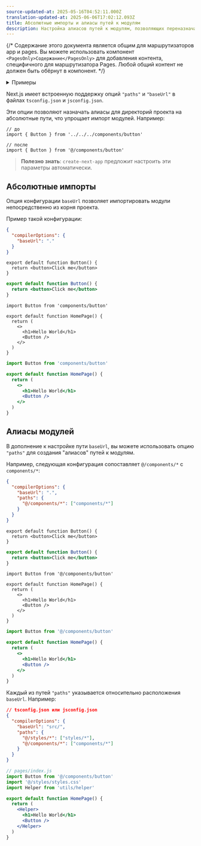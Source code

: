 ```yaml
---
source-updated-at: 2025-05-16T04:52:11.000Z
translation-updated-at: 2025-06-06T17:02:12.093Z
title: Абсолютные импорты и алиасы путей к модулям
description: Настройка алиасов путей к модулям, позволяющих переназначать определённые пути импорта.
---
```


{/* Содержание этого документа является общим для маршрутизаторов app и pages. Вы можете использовать компонент `<PagesOnly>Содержание</PagesOnly>` для добавления контента, специфичного для маршрутизатора Pages. Любой общий контент не должен быть обёрнут в компонент. */}

<details>
  <summary>Примеры</summary>

- [Абсолютные импорты и алиасы](https://github.com/vercel/next.js/tree/canary/examples/with-absolute-imports)

</details>

Next.js имеет встроенную поддержку опций `"paths"` и `"baseUrl"` в файлах `tsconfig.json` и `jsconfig.json`.

Эти опции позволяют назначать алиасы для директорий проекта на абсолютные пути, что упрощает импорт модулей. Например:

```tsx
// до
import { Button } from '../../../components/button'

// после
import { Button } from '@/components/button'
```

> **Полезно знать**: `create-next-app` предложит настроить эти параметры автоматически.

## Абсолютные импорты

Опция конфигурации `baseUrl` позволяет импортировать модули непосредственно из корня проекта.

Пример такой конфигурации:

```json filename="tsconfig.json или jsconfig.json"
{
  "compilerOptions": {
    "baseUrl": "."
  }
}
```

```tsx filename="components/button.tsx" switcher
export default function Button() {
  return <button>Click me</button>
}
```

```jsx filename="components/button.js" switcher
export default function Button() {
  return <button>Click me</button>
}
```

```tsx filename="app/page.tsx" switcher
import Button from 'components/button'

export default function HomePage() {
  return (
    <>
      <h1>Hello World</h1>
      <Button />
    </>
  )
}
```

```jsx filename="app/page.js" switcher
import Button from 'components/button'

export default function HomePage() {
  return (
    <>
      <h1>Hello World</h1>
      <Button />
    </>
  )
}
```

## Алиасы модулей

В дополнение к настройке пути `baseUrl`, вы можете использовать опцию `"paths"` для создания "алиасов" путей к модулям.

Например, следующая конфигурация сопоставляет `@/components/*` с `components/*`:

```json filename="tsconfig.json или jsconfig.json"
{
  "compilerOptions": {
    "baseUrl": ".",
    "paths": {
      "@/components/*": ["components/*"]
    }
  }
}
```

```tsx filename="components/button.tsx" switcher
export default function Button() {
  return <button>Click me</button>
}
```

```jsx filename="components/button.js" switcher
export default function Button() {
  return <button>Click me</button>
}
```

```tsx filename="app/page.tsx" switcher
import Button from '@/components/button'

export default function HomePage() {
  return (
    <>
      <h1>Hello World</h1>
      <Button />
    </>
  )
}
```

```jsx filename="app/page.js" switcher
import Button from '@/components/button'

export default function HomePage() {
  return (
    <>
      <h1>Hello World</h1>
      <Button />
    </>
  )
}
```

Каждый из путей `"paths"` указывается относительно расположения `baseUrl`. Например:

```json
// tsconfig.json или jsconfig.json
{
  "compilerOptions": {
    "baseUrl": "src/",
    "paths": {
      "@/styles/*": ["styles/*"],
      "@/components/*": ["components/*"]
    }
  }
}
```

```jsx
// pages/index.js
import Button from '@/components/button'
import '@/styles/styles.css'
import Helper from 'utils/helper'

export default function HomePage() {
  return (
    <Helper>
      <h1>Hello World</h1>
      <Button />
    </Helper>
  )
}
```